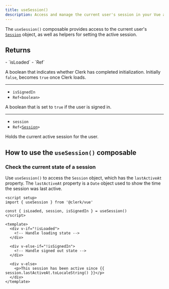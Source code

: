 ```yaml
---
title: useSession()
description: Access and manage the current user's session in your Vue application with Clerk's useSession() composable.
---
```


The `useSession()` composable provides access to the current user's [`Session`](/docs/references/javascript/session) object, as well as helpers for setting the active session.

## Returns

<Properties>
  - `isLoaded`
  - `Ref<boolean>`

  A boolean that indicates whether Clerk has completed initialization. Initially `false`, becomes `true` once Clerk loads.

  ---

  - `isSignedIn`
  - `Ref<boolean>`

  A boolean that is set to `true` if the user is signed in.

  ---

  - `session`
  - <code>Ref\<[Session](/docs/references/javascript/session)></code>

  Holds the current active session for the user.
</Properties>

## How to use the `useSession()` composable

### Check the current state of a session

Use `useSession()` to access the `Session` object, which has the `lastActiveAt` property. The `lastActiveAt` property is a `Date` object used to show the time the session was last active.

```vue {{ filename: 'SessionStatus.vue' }}
<script setup>
import { useSession } from '@clerk/vue'

const { isLoaded, session, isSignedIn } = useSession()
</script>

<template>
  <div v-if="!isLoaded">
    <!-- Handle loading state -->
  </div>

  <div v-else-if="!isSignedIn">
    <!-- Handle signed out state -->
  </div>

  <div v-else>
    <p>This session has been active since {{ session.lastActiveAt.toLocaleString() }}</p>
  </div>
</template>
```
